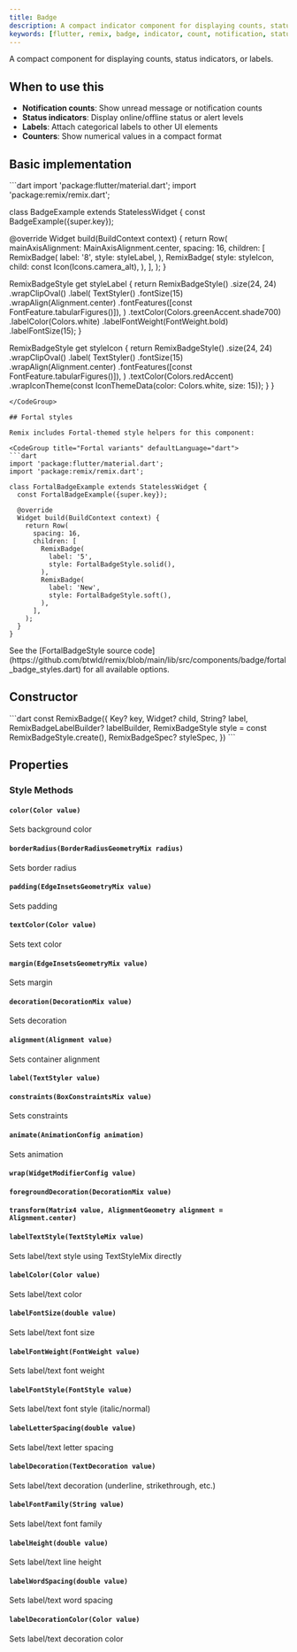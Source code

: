 ```yaml
---
title: Badge
description: A compact indicator component for displaying counts, status, or labels
keywords: [flutter, remix, badge, indicator, count, notification, status, label]
---
```


A compact component for displaying counts, status indicators, or labels.

## When to use this

- **Notification counts**: Show unread message or notification counts
- **Status indicators**: Display online/offline status or alert levels
- **Labels**: Attach categorical labels to other UI elements
- **Counters**: Show numerical values in a compact format

## Basic implementation

<CodeGroup title="Basic implementation" defaultLanguage="dart">
```dart
import 'package:flutter/material.dart';
import 'package:remix/remix.dart';

class BadgeExample extends StatelessWidget {
  const BadgeExample({super.key});

  @override
  Widget build(BuildContext context) {
    return Row(
      mainAxisAlignment: MainAxisAlignment.center,
      spacing: 16,
      children: [
        RemixBadge(
          label: '8',
          style: styleLabel,
        ),
        RemixBadge(
          style: styleIcon,
          child: const Icon(Icons.camera_alt),
        ),
      ],
    );
  }

  RemixBadgeStyle get styleLabel {
    return RemixBadgeStyle()
        .size(24, 24)
        .wrapClipOval()
        .label(
          TextStyler()
              .fontSize(15)
              .wrapAlign(Alignment.center)
              .fontFeatures([const FontFeature.tabularFigures()]),
        )
        .textColor(Colors.greenAccent.shade700)
        .labelColor(Colors.white)
        .labelFontWeight(FontWeight.bold)
        .labelFontSize(15);
  }

  RemixBadgeStyle get styleIcon {
    return RemixBadgeStyle()
        .size(24, 24)
        .wrapClipOval()
        .label(
          TextStyler()
              .fontSize(15)
              .wrapAlign(Alignment.center)
              .fontFeatures([const FontFeature.tabularFigures()]),
        )
        .textColor(Colors.redAccent)
        .wrapIconTheme(const IconThemeData(color: Colors.white, size: 15));
  }
}
```
</CodeGroup>

## Fortal styles

Remix includes Fortal-themed style helpers for this component:

<CodeGroup title="Fortal variants" defaultLanguage="dart">
```dart
import 'package:flutter/material.dart';
import 'package:remix/remix.dart';

class FortalBadgeExample extends StatelessWidget {
  const FortalBadgeExample({super.key});

  @override
  Widget build(BuildContext context) {
    return Row(
      spacing: 16,
      children: [
        RemixBadge(
          label: '5',
          style: FortalBadgeStyle.solid(),
        ),
        RemixBadge(
          label: 'New',
          style: FortalBadgeStyle.soft(),
        ),
      ],
    );
  }
}
```
</CodeGroup>

<Info>
  See the [FortalBadgeStyle source code](https://github.com/btwld/remix/blob/main/lib/src/components/badge/fortal_badge_styles.dart) for all available options.
</Info>

## Constructor
<CodeGroup title="Constructor" defaultLanguage="dart">
```dart
const RemixBadge({
  Key? key,
  Widget? child,
  String? label,
  RemixBadgeLabelBuilder? labelBuilder,
  RemixBadgeStyle style = const RemixBadgeStyle.create(),
  RemixBadgeSpec? styleSpec,
})
```
</CodeGroup>


## Properties
### Style Methods

#### `color(Color value)`

Sets background color

#### `borderRadius(BorderRadiusGeometryMix radius)`

Sets border radius

#### `padding(EdgeInsetsGeometryMix value)`

Sets padding

#### `textColor(Color value)`

Sets text color

#### `margin(EdgeInsetsGeometryMix value)`

Sets margin

#### `decoration(DecorationMix value)`

Sets decoration

#### `alignment(Alignment value)`

Sets container alignment

#### `label(TextStyler value)`

#### `constraints(BoxConstraintsMix value)`

Sets constraints

#### `animate(AnimationConfig animation)`

Sets animation

#### `wrap(WidgetModifierConfig value)`

#### `foregroundDecoration(DecorationMix value)`

#### `transform(Matrix4 value, AlignmentGeometry alignment = Alignment.center)`

#### `labelTextStyle(TextStyleMix value)`

Sets label/text style using TextStyleMix directly

#### `labelColor(Color value)`

Sets label/text color

#### `labelFontSize(double value)`

Sets label/text font size

#### `labelFontWeight(FontWeight value)`

Sets label/text font weight

#### `labelFontStyle(FontStyle value)`

Sets label/text font style (italic/normal)

#### `labelLetterSpacing(double value)`

Sets label/text letter spacing

#### `labelDecoration(TextDecoration value)`

Sets label/text decoration (underline, strikethrough, etc.)

#### `labelFontFamily(String value)`

Sets label/text font family

#### `labelHeight(double value)`

Sets label/text line height

#### `labelWordSpacing(double value)`

Sets label/text word spacing

#### `labelDecorationColor(Color value)`

Sets label/text decoration color

